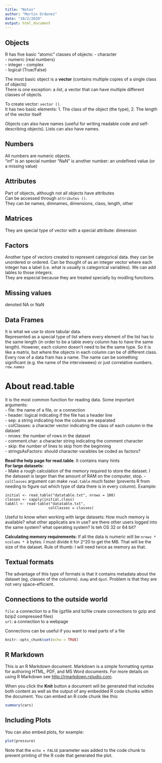 ```yaml
---
title: "Notas"
author: "Martin Ordonez"
date: "10/2/2020"
output: html_document
---
```


## Objects
R has five basic "atomic" classes of objects:
- character  
- numeric (real numbers)  
- integer 
- complex  
- logical (True/False)  

The most basic object is a **vector** (contains multiple copies of a single class of objects)  
There is one exception: a *list*, a vector that can have multiple different classes of objects.  

To create vector: `vector ()`.  
It has two basic elements: 1. The class of the object (the type), 2. The length of the vector itself  

Objects can also have names (useful for writing readable code and self-describing objects). Lists can also have names.

## Numbers
All numbers are numeric objects.  
"inf" is an special number
"NaN" is another number: an undefined value (or a missing value)

## Attributes
Part of objects, although not all objects have attributes  
Can be accessed through `attributes ()`.  
They can be names, dimnames, dimensions, class, length, other

## Matrices
They are special type of vector with a special attribute: dimension

## Factors
Another type of vectors created to represent categorical data. they can be unordered or ordered. Can be thought of as an integer vector where each integer has a label (i.e. what is usually is categorical variables). We can add lables to those integers.  
They are especial because they are treated specially by modling functions.

## Missing values
denoted NA or NaN

## Data Frames
It is what we use to store tabular data.  
Represented as a special type of list where every element of the list has to the same length (in order to be a table every column has to have the same length). However, each column doesn't need to be the same type. So it is like a matrix, but where the objects in each column can be of different class.  
Every row of a data fram has a name. The name can be something significant (e.g. the name of the interviewees) or just correlative numbers. `row.names`

# About read.table
It is the most common function for reading data. Some important arguments:  
- file: the name of a file, or a connection  
- header: logical indicating if the file has a header line  
- sep: a string indicating how the colums are separated  
- colClasses: a character vector indicating the class of each column in the dataset  
- nrows: the number of rows in the dataset  
- comment.char: a character string indicating the comment character  
- skip: the number of lines to skip from the beginning  
- stringsAsFactors: should character varaibles be coded as factors?  

**Read the help page for read.table**. It contains many hints  
**For large datasets:**  
- Make a rough calculation of the memory required to store the dataset. I the datsaset is larger than the amount of RAM on the computer, stop.
- `colClasses` argument can make `read.table` much faster (prevents R from needing to figure out which type of data there is in every column). Example:  

```
initial <- read.table("datatable.txt", nrows = 100)
classes <- sapply(initial,class)
tabAll <- read-table("datatable.txt",
                    colClasses = classes)
```

Useful to know when working with large datasets: How much memory is available? what other applicatis are in use? are there other users logged into the same system? what operating system? Is teh OS 32 or 64 bit?

**Calculating memory requirements:** If all the data is numeric will be `nrows * ncolums * 8` bytes. I must divide it for 2^20 to get the MB. That will be the size of the dataset. Rule of thumb: I will need twice as memory as that.

## Textual formats
The advantage of this type of formats is that it contains metadata about the dataset (eg, classes of the columns). `dump` and `dput`. Problem is that they are not very space-efficient.

## Connections to the outside world
`file`: a connection to a file (gzfile and bzfile create connections to gzip and bzip2 compressed files)  
`url`: a connection to a webpage  

Connections can be useful if you want to read parts of a file




```r
knitr::opts_chunk$set(echo = TRUE)
```

## R Markdown

This is an R Markdown document. Markdown is a simple formatting syntax for authoring HTML, PDF, and MS Word documents. For more details on using R Markdown see <http://rmarkdown.rstudio.com>.

When you click the **Knit** button a document will be generated that includes both content as well as the output of any embedded R code chunks within the document. You can embed an R code chunk like this:

```r
summary(cars)
```

## Including Plots

You can also embed plots, for example:

```r
plot(pressure)
```

Note that the `echo = FALSE` parameter was added to the code chunk to prevent printing of the R code that generated the plot.

